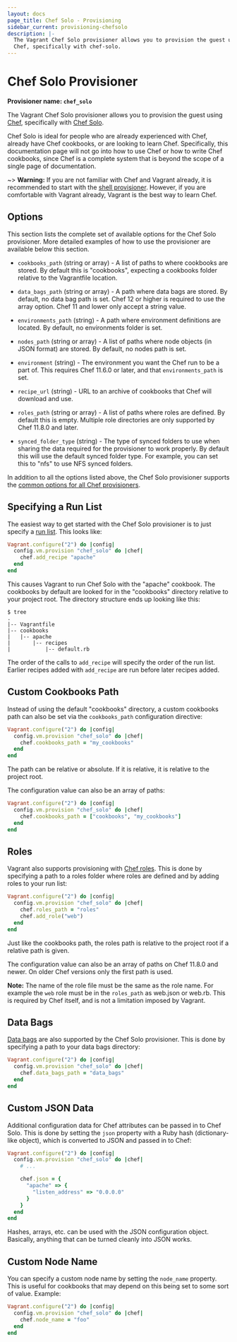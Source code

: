 ```yaml
---
layout: docs
page_title: Chef Solo - Provisioning
sidebar_current: provisioning-chefsolo
description: |-
  The Vagrant Chef Solo provisioner allows you to provision the guest using
  Chef, specifically with chef-solo.
---
```


# Chef Solo Provisioner

**Provisioner name: `chef_solo`**

The Vagrant Chef Solo provisioner allows you to provision the guest using
[Chef](https://www.chef.io/chef/), specifically with
[Chef Solo](https://docs.chef.io/chef_solo.html).

Chef Solo is ideal for people who are already experienced with Chef,
already have Chef cookbooks, or are looking to learn Chef. Specifically,
this documentation page will not go into how to use Chef or how to write
Chef cookbooks, since Chef is a complete system that is beyond the scope
of a single page of documentation.

~> **Warning:** If you are not familiar with Chef and Vagrant already,
it is recommended to start with the [shell provisioner](/docs/provisioning/shell.html).
However, if you are comfortable with Vagrant already, Vagrant
is the best way to learn Chef.

## Options

This section lists the complete set of available options for the Chef Solo
provisioner. More detailed examples of how to use the provisioner are
available below this section.

- `cookbooks_path` (string or array) - A list of paths to where cookbooks
  are stored. By default this is "cookbooks", expecting a cookbooks folder
  relative to the Vagrantfile location.

- `data_bags_path` (string or array) - A path where data bags are stored. By
  default, no data bag path is set. Chef 12 or higher is required to use the
  array option. Chef 11 and lower only accept a string value.

- `environments_path` (string) - A path where environment definitions are
  located. By default, no environments folder is set.

- `nodes_path` (string or array) - A list of paths where node objects (in JSON format) are stored. By default, no
  nodes path is set.

- `environment` (string) - The environment you want the Chef run to be
  a part of. This requires Chef 11.6.0 or later, and that `environments_path`
  is set.

- `recipe_url` (string) - URL to an archive of cookbooks that Chef will download
  and use.

- `roles_path` (string or array) - A list of paths where roles are defined.
  By default this is empty. Multiple role directories are only supported by
  Chef 11.8.0 and later.

- `synced_folder_type` (string) - The type of synced folders to use when
  sharing the data required for the provisioner to work properly. By default
  this will use the default synced folder type. For example, you can set this
  to "nfs" to use NFS synced folders.

In addition to all the options listed above, the Chef Solo provisioner supports
the [common options for all Chef provisioners](/docs/provisioning/chef_common.html).

## Specifying a Run List

The easiest way to get started with the Chef Solo provisioner is to just
specify a [run list](https://docs.chef.io/nodes.html#about-run-lists). This looks like:

```ruby
Vagrant.configure("2") do |config|
  config.vm.provision "chef_solo" do |chef|
    chef.add_recipe "apache"
  end
end
```

This causes Vagrant to run Chef Solo with the "apache" cookbook. The cookbooks
by default are looked for in the "cookbooks" directory relative to your
project root. The directory structure ends up looking like this:

```
$ tree
.
|-- Vagrantfile
|-- cookbooks
|   |-- apache
|       |-- recipes
|           |-- default.rb
```

The order of the calls to `add_recipe` will specify the order of the run list.
Earlier recipes added with `add_recipe` are run before later recipes added.

## Custom Cookbooks Path

Instead of using the default "cookbooks" directory, a custom cookbooks
path can also be set via the `cookbooks_path` configuration directive:

```ruby
Vagrant.configure("2") do |config|
  config.vm.provision "chef_solo" do |chef|
    chef.cookbooks_path = "my_cookbooks"
  end
end
```

The path can be relative or absolute. If it is relative, it is relative
to the project root.

The configuration value can also be an array of paths:

```ruby
Vagrant.configure("2") do |config|
  config.vm.provision "chef_solo" do |chef|
    chef.cookbooks_path = ["cookbooks", "my_cookbooks"]
  end
end
```

## Roles

Vagrant also supports provisioning with [Chef roles](https://docs.chef.io/roles.html).
This is done by specifying a path to a roles folder where roles are defined
and by adding roles to your run list:

```ruby
Vagrant.configure("2") do |config|
  config.vm.provision "chef_solo" do |chef|
    chef.roles_path = "roles"
    chef.add_role("web")
  end
end
```

Just like the cookbooks path, the roles path is relative to the project
root if a relative path is given.

The configuration value can also be an array of paths on Chef 11.8.0 and newer.
On older Chef versions only the first path is used.

**Note:** The name of the role file must be the same as the role name.
For example the `web` role must be in the `roles_path` as web.json or web.rb.
This is required by Chef itself, and is not a limitation imposed by
Vagrant.

## Data Bags

[Data bags](https://docs.chef.io/data_bags.html) are also
supported by the Chef Solo provisioner. This is done by specifying
a path to your data bags directory:

```ruby
Vagrant.configure("2") do |config|
  config.vm.provision "chef_solo" do |chef|
    chef.data_bags_path = "data_bags"
  end
end
```

## Custom JSON Data

Additional configuration data for Chef attributes can be passed in
to Chef Solo. This is done by setting the `json` property with a Ruby
hash (dictionary-like object), which is converted to JSON and passed
in to Chef:

```ruby
Vagrant.configure("2") do |config|
  config.vm.provision "chef_solo" do |chef|
    # ...

    chef.json = {
      "apache" => {
        "listen_address" => "0.0.0.0"
      }
    }
  end
end
```

Hashes, arrays, etc. can be used with the JSON configuration object. Basically,
anything that can be turned cleanly into JSON works.

## Custom Node Name

You can specify a custom node name by setting the `node_name` property. This
is useful for cookbooks that may depend on this being set to some sort
of value. Example:

```ruby
Vagrant.configure("2") do |config|
  config.vm.provision "chef_solo" do |chef|
    chef.node_name = "foo"
  end
end
```
